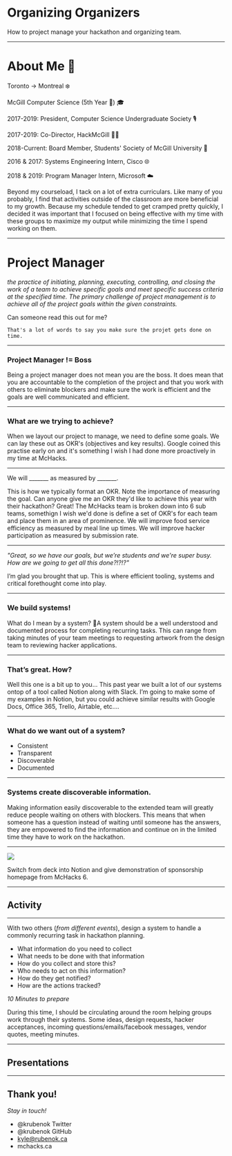 

<Head>
    <title>Organizing Organizers</title>
</Head>

# Organizing Organizers
How to project manage your hackathon and organizing team.

---

# About Me 👋
Toronto -> Montreal ❄️

McGill Computer Science (5th Year 😬) 🎓

2017-2019: President, Computer Science Undergraduate Society 🎙

2017-2019: Co-Director, HackMcGill 👨‍💻

2018-Current: Board Member, Students' Society of McGill University 📕

2016 & 2017: Systems Engineering Intern, Cisco 🌐

2018 & 2019: Program Manager Intern, Microsoft ☁️

<Notes>
Beyond my courseload, I tack on a lot of extra curriculars. Like many of you probably, I find that activities outside of the classroom are more beneficial to my growth.
Because my schedule tended to get cramped pretty quickly, I decided it was important that I focused on being effective with my time with these groups to maximize my output while minimizing the time I spend working on them.
</Notes>

---

# Project Manager

_the practice of initiating, planning, executing, controlling, and closing the work of a team to achieve specific goals and meet specific success criteria at the specified time. The primary challenge of project management is to achieve all of the project goals within the given constraints._

<Notes>
    Can someone read this out for me?
    
    That's a lot of words to say you make sure the projet gets done on time.
</Notes>

---

### Project Manager != Boss

<Notes>
    Being a project manager does not mean you are the boss. It does mean that you are accountable to the completion of the project and that you work with others to eliminate blockers and make sure the work is efficient and the goals are well communicated and efficient. 
</Notes>

---

### What are we trying to achieve?

<Notes>
    When we layout our project to manage, we need to define some goals. We can lay these out as OKR's (objectives and key results). 
    Google coined this practise early on and it's something I wish I had done more proactively in my time at McHacks. 
</Notes>

---

We will _______ as measured by _______.

<Notes>
    This is how we typically format an OKR. Note the importance of measuring the goal. 
    Can anyone give me an OKR they'd like to achieve this year with their hackathon?
    Great! The McHacks team is broken down into 6 sub teams, somethign I wish we'd done is define a set of OKR's for each team and place them in an area of prominence. 
    We will improve food service efficiency as measured by meal line up times. 
    We will improve hacker participation as measured by submission rate.
</Notes>

---

_"Great, so we have our goals, but we’re students and we're super busy. How are we going to get all this done?!?!?"_

<Notes>
    I’m glad you brought that up. This is where efficient tooling, systems and critical forethought come into play. 
</Notes>

---

### We build systems!

<Notes>
    What do I mean by a system?
    A system should be a well understood and documented process for completing recurring tasks. This can range from taking minutes of your team meetings to requesting artwork from the design team to reviewing hacker applications. 
</Notes>

--- 

### That’s great. How?

<Notes>
    Well this one is a bit up to you… This past year we built a lot of our systems ontop of a tool called Notion along with Slack. I’m going to make some of my examples in Notion, but you could achieve similar results with Google Docs, Office 365, Trello, Airtable, etc….
</Notes>

---

### What do we want out of a system?
- Consistent
- Transparent
- Discoverable
- Documented

---

### Systems create discoverable information.

<Notes>
    Making information easily discoverable to the extended team will greatly reduce people waiting on others with blockers. 
    This means that when someone has a question instead of waiting until someone has the answers, they are empowered to find the information and continue on in the limited time they have to work on the hackathon. 
</Notes>

--- 

![](images/sponsorship-home.png)

<Notes>
    Switch from deck into Notion and give demonstration of sponsorship homepage from McHacks 6.
</Notes>

---

## Activity

---

With two others (_from different events_), design a system to handle a commonly recurring task in hackathon planning.

- What information do you need to collect
- What needs to be done with that information
- How do you collect and store this?
- Who needs to act on this information?
- How do they get notified?
- How are the actions tracked?

*10 Minutes to prepare*

<Notes>
    During this time, I should be circulating around the room helping groups work through their systems. 
    Some ideas, design requests, hacker acceptances, incoming questions/emails/facebook messages, vendor quotes, meeting minutes. 
</Notes>

---

## Presentations

---

## Thank you! 

*Stay in touch!*
- @krubenok Twitter
- @krubenok GitHub
- kyle@rubenok.ca
- mchacks.ca